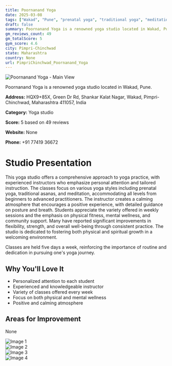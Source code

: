 ```yaml
---
title: Poornanand Yoga
date: 2025-03-08
tags: ["Wakad", "Pune", "prenatal yoga", "traditional yoga", "meditation", "calming atmosphere", "personalized instruction", "Pimpri-Chinchwad"]  
draft: false
summary: Poornanand Yoga is a renowned yoga studio located in Wakad, Pune.
gm_reviews_count: 49
gm_totalScore: 5
gym_score: 4.6
city: Pimpri-Chinchwad
state: Maharashtra
country: None
url: PimpriChinchwad_Poornanand_Yoga
---
```


<div className="aspect-[16/9] relative my-8">
  <img 
    src="https://lh5.googleusercontent.com/p/AF1QipO3GnHDbPf-QI3LSZi6db_8DrdyyCqiVv-YUTxj=w1920-h1080-k-no"
    alt="Poornanand Yoga - Main View"
    className="object-cover absolute inset-0 w-full h-full rounded-lg"
  />
</div>

Poornanand Yoga is a renowned yoga studio located in Wakad, Pune.

**Address:** HQX9+85X, Green Dr Rd, Shankar Kalat Nagar, Wakad, Pimpri-Chinchwad, Maharashtra 411057, India

**Category:** Yoga studio

**Score:** 5 based on 49 reviews

**Website:** None

**Phone:** +91 77419 36672

# Studio Presentation

This yoga studio offers a comprehensive approach to yoga practice, with experienced instructors who emphasize personal attention and tailored instruction. The classes focus on various yoga styles including prenatal yoga, traditional asanas, and meditation, accommodating all levels from beginners to advanced practitioners. The instructor creates a calming atmosphere that encourages a positive experience, with detailed guidance on posture and breath. Students appreciate the variety offered in weekly sessions and the emphasis on physical fitness, mental wellness, and community support. Many have reported significant improvements in flexibility, strength, and overall well-being through consistent practice. The studio is dedicated to fostering both physical and spiritual growth in a welcoming environment.

Classes are held five days a week, reinforcing the importance of routine and dedication in pursuing one's yoga journey.

## Why You'll Love It

- Personalized attention to each student
- Experienced and knowledgeable instructor
- Variety of classes offered every week
- Focus on both physical and mental wellness
- Positive and calming atmosphere

## Areas for Improvement

None

<div className="grid grid-cols-1 xl:grid-cols-2 gap-4 my-8">
<div className="aspect-[4/3] relative"><img src="https://lh3.googleusercontent.com/p/AF1QipNH19xMow7NxsWQByARiW5vxSnOzSUPMPnHnIpu=w1920-h1080-k-no" alt="Image 1" className="object-cover absolute inset-0 w-full h-full rounded-lg" /></div>
<div className="aspect-[4/3] relative"><img src="https://lh3.googleusercontent.com/p/AF1QipNu7fwVwjpCEyTDK_x6Vad05SDoe-XpIlzDtkEV=w1920-h1080-k-no" alt="Image 2" className="object-cover absolute inset-0 w-full h-full rounded-lg" /></div>
<div className="aspect-[4/3] relative"><img src="https://lh5.googleusercontent.com/p/AF1QipPhon3bgjbeVYzcrPPPFAvXht7SFbqBD12Mw5Uh=w1920-h1080-k-no" alt="Image 3" className="object-cover absolute inset-0 w-full h-full rounded-lg" /></div>
<div className="aspect-[4/3] relative"><img src="https://lh5.googleusercontent.com/p/AF1QipOKy1R__jG2iK-GHkWEby1sxxnB8_wLXsNI1uYO=w1920-h1080-k-no" alt="Image 4" className="object-cover absolute inset-0 w-full h-full rounded-lg" /></div>
</div>